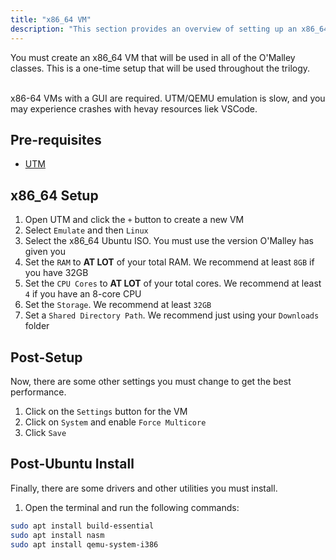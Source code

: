 ```yaml
---
title: "x86_64 VM"
description: "This section provides an overview of setting up an x86_64 VM."
---
```


You must create an x86_64 VM that will be used in all of the O'Malley classes. This is a one-time setup that will be used throughout the trilogy.

<br />

<Note title="Important" type="warning">
    x86-64 VMs with a GUI are required. UTM/QEMU emulation is slow, and you may experience crashes with hevay resources liek VSCode.
</Note>

## Pre-requisites

- [UTM](https://mac.getutm.app/)

## x86_64 Setup

1. Open UTM and click the `+` button to create a new VM
2. Select `Emulate` and then `Linux`
3. Select the x86_64 Ubuntu ISO. You must use the version O'Malley has given you
3. Set the `RAM` to **AT LOT** of your total RAM. We recommend at least `8GB` if you have 32GB
4. Set the `CPU Cores` to **AT LOT** of your total cores. We recommend at least `4` if you have an 8-core CPU
5. Set the `Storage`. We recommend at least `32GB`
6. Set a `Shared Directory Path`. We recommend just using your `Downloads` folder

## Post-Setup

Now, there are some other settings you must change to get the best performance.

1. Click on the `Settings` button for the VM
2. Click on `System` and enable `Force Multicore`
3. Click `Save`

## Post-Ubuntu Install

Finally, there are some drivers and other utilities you must install.

1. Open the terminal and run the following commands:

```bash
sudo apt install build-essential
sudo apt install nasm
sudo apt install qemu-system-i386
```